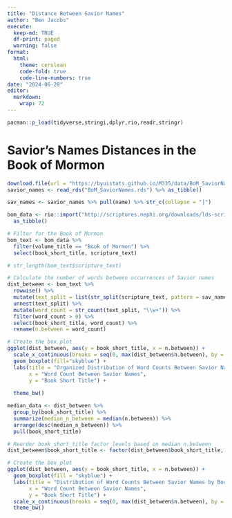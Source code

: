 ```yaml
---
title: "Distance Between Savior Names"
author: "Ben Jacobs"
execute:
  keep-md: TRUE
  df-print: paged
  warning: false
format:
  html:
    theme: cerulean
    code-fold: true
    code-line-numbers: true
date: "2024-06-28" 
editor: 
  markdown: 
    wrap: 72
---
```


```r

pacman::p_load(tidyverse,stringi,dplyr,rio,readr,stringr)
```




# Savior's Names Distances in the Book of Mormon

```r
download.file(url = "https://byuistats.github.io/M335/data/BoM_SaviorNames.rds", destfile = "BoM_SaviorNames.rds", mode = "wb")
savior_names <- read_rds("BoM_SaviorNames.rds") %>% as_tibble()

sav_names <- savior_names %>% pull(name) %>% str_c(collapse = "|")

```



```r
bom_data <- rio::import("http://scriptures.nephi.org/downloads/lds-scriptures.csv.zip") %>%
  as_tibble()

# Filter for the Book of Mormon
bom_text <- bom_data %>%
  filter(volume_title == "Book of Mormon") %>%
  select(book_short_title, scripture_text)

```



```r
# str_length(bom_text$scripture_text)
```

```r
# Calculate the number of words between occurrences of Savior names
dist_between <- bom_text %>%
  rowwise() %>%
  mutate(text_split = list(str_split(scripture_text, pattern = sav_names)[[1]])) %>%
  unnest(text_split) %>%
  mutate(word_count = str_count(text_split, "\\w+")) %>%
  filter(word_count > 0) %>%
  select(book_short_title, word_count) %>%
  rename(n.between = word_count)

```

```r
# Create the box plot
ggplot(dist_between, aes(y = book_short_title, x = n.between)) +
  scale_x_continuous(breaks = seq(0, max(dist_between$n.between), by = 10))+
  geom_boxplot(fill="skyblue") +
  labs(title = "Organized Distribution of Word Counts Between Savior Names by Book in the Book of Mormon",
       x = "Word Count Between Savior Names",
       y = "Book Short Title") +
  
  theme_bw()

```

```r
median_data <- dist_between %>%
  group_by(book_short_title) %>%
  summarize(median_n_between = median(n.between)) %>%
  arrange(desc(median_n_between)) %>%
  pull(book_short_title)

# Reorder book_short_title factor levels based on median n.between
dist_between$book_short_title <- factor(dist_between$book_short_title, levels = median_data)

# Create the box plot
ggplot(dist_between, aes(y = book_short_title, x = n.between)) +
  geom_boxplot(fill = "skyblue") +
  labs(title = "Distribution of Word Counts Between Savior Names by Book in the Book of Mormon",
       x = "Word Count Between Savior Names",
       y = "Book Short Title") +
  scale_x_continuous(breaks = seq(0, max(dist_between$n.between), by = 10)) +
  theme_bw()
```
